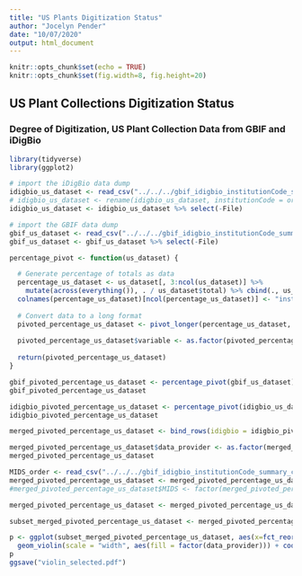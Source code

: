 ```yaml
---
title: "US Plants Digitization Status"
author: "Jocelyn Pender"
date: "10/07/2020"
output: html_document
---
```


```r
knitr::opts_chunk$set(echo = TRUE)
knitr::opts_chunk$set(fig.width=8, fig.height=20) 

```

## US Plant Collections Digitization Status

### Degree of Digitization, US Plant Collection Data from GBIF and iDigBio

```r
library(tidyverse)
library(ggplot2)
```


```r
# import the iDigBio data dump
idigbio_us_dataset <- read_csv("../../../gbif_idigbio_institutionCode_summary_cleaned/agg_csv/cleaned_idigbio_us_institutionCode_MIDS_2020-10-09_agg.csv")
# idigbio_us_dataset <- rename(idigbio_us_dataset, institutionCode = or_institutionCode) # consistency with gbif dataset
idigbio_us_dataset <- idigbio_us_dataset %>% select(-File)

# import the GBIF data dump
gbif_us_dataset <- read_csv("../../../gbif_idigbio_institutionCode_summary_cleaned/agg_csv/cleaned_gbif_us_institutionCode_MIDS_2020-10-09_agg.csv")
gbif_us_dataset <- gbif_us_dataset %>% select(-File)
```


```r

percentage_pivot <- function(us_dataset) {

  # Generate percentage of totals as data
  percentage_us_dataset <- us_dataset[, 3:ncol(us_dataset)] %>%
    mutate(across(everything()), . / us_dataset$total) %>% cbind(., us_dataset$institutionCode)
  colnames(percentage_us_dataset)[ncol(percentage_us_dataset)] <- "institutionCode" # clean up yucky column name after cbind operation
  
  # Convert data to a long format
  pivoted_percentage_us_dataset <- pivot_longer(percentage_us_dataset, -institutionCode, names_to = "variable", values_to = "coverage")
  
  pivoted_percentage_us_dataset$variable <- as.factor(pivoted_percentage_us_dataset$variable) # prepare data type for violin plots
  
  return(pivoted_percentage_us_dataset)
}
```

```r
gbif_pivoted_percentage_us_dataset <- percentage_pivot(gbif_us_dataset)
gbif_pivoted_percentage_us_dataset
```


```r
idigbio_pivoted_percentage_us_dataset <- percentage_pivot(idigbio_us_dataset)
idigbio_pivoted_percentage_us_dataset
```


```r
merged_pivoted_percentage_us_dataset <- bind_rows(idigbio = idigbio_pivoted_percentage_us_dataset, gbif = gbif_pivoted_percentage_us_dataset, .id = "data_provider")

merged_pivoted_percentage_us_dataset$data_provider <- as.factor(merged_pivoted_percentage_us_dataset$data_provider) # prepare data type for violin plots
merged_pivoted_percentage_us_dataset
```

```r
MIDS_order <- read_csv("../../../gbif_idigbio_institutionCode_summary_cleaned/MIDS_levels.csv")
merged_pivoted_percentage_us_dataset <- merged_pivoted_percentage_us_dataset %>% full_join(MIDS_order)
#merged_pivoted_percentage_us_dataset$MIDS <- factor(merged_pivoted_percentage_us_dataset$MIDS,levels = c("1", "2", "3", "N/A"))

merged_pivoted_percentage_us_dataset <- merged_pivoted_percentage_us_dataset %>% unite("variable_MIDS", variable, MIDS_named)
```


```r

subset_merged_pivoted_percentage_us_dataset <- merged_pivoted_percentage_us_dataset #%>% filter(variable == "has_image" | variable == "has_identifiedBy" | variable == "has_eventDate" | variable == "has_acceptedNameUsage")

p <- ggplot(subset_merged_pivoted_percentage_us_dataset, aes(x=fct_reorder(variable_MIDS, MIDS_bumped), y=coverage)) + 
  geom_violin(scale = "width", aes(fill = factor(data_provider))) + coord_flip() 
p
ggsave("violin_selected.pdf")
```

